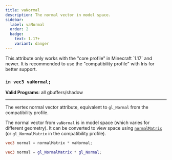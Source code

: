 ```yaml
---
title: vaNormal
description: The normal vector in model space.
sidebar:
  label: vaNormal
  order: 2
  badge:
    text: 1.17+
    variant: danger
---
```


<Aside type="danger">This attribute only works with the "core profile" in Minecraft `1.17` and newer. It is recommended to use the "compatibility profile" with Iris for better support. </Aside>

### `in vec3 vaNormal;`

**Valid Programs**: all gbuffers/shadow

---

The vertex normal vector attribute, equivalent to `gl_Normal` from the compatibility profile.

The normal vector from `vaNormal` is in model space (which varies for different geometry). It can be converted to view space using [`normalMatrix`](/current/reference/uniforms/matrices#normalmatrix) (or `gl_NormalMatrix` in the compatibility profile).
```glsl
vec3 normal = normalMatrix * vaNormal;
```
```glsl
vec3 normal = gl_NormalMatrix * gl_Normal;
```
